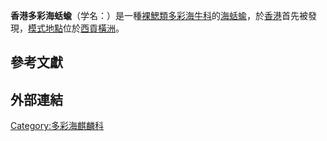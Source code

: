 {{Speciesbox
 | trend = down
 | taxon = Verconia hongkongiensis
 | authority = (Rudman, 1990){{r|WoRMS_866655}}
 | synonyms =
* ''Noumea hongkongensis''（拼寫錯誤）{{r|WoRMS_559968}}
* ''Noumea hongkongiensis'' {{small|Rudman, 1990}}
}}

'''香港多彩海蛞蝓'''（学名：''{{lang|la|Verconia hongkongiensis}}''）是一種[[裸鰓類|裸鰓類]][[多彩海牛科|多彩海牛科]]的[[海蛞蝓|海蛞蝓]]{{r|Gosliner 2008|Rudman 1990|page2=297}}，於[[香港|香港]]首先被發現，[[模式地點|模式地點]]位於[[西貢區|西貢]][[橫洲_(西貢)|橫洲]]{{r|WoRMS_559968|Rudman 1990|page2=297}}。

==參考文獻==
{{reflist|refs=
<ref name="Gosliner 2008">{{cite book
 |last1=Gosliner |first1=T.M.
 |last2=Behrens  |first2=D.W.
 |last3=Valdés,  |first3=Á.
 |year=2008
 |title=Indo-Pacific Nudibranchs and seaslugs. A field guide to the world's most diverse fauna.
 |publisher=Sea Challengers Natural History Books |location=Washington |pages=426 pp. |language=en }}</ref>
<ref name="Rudman 1990">{{cite journal
 |url=https://onlinelibrary.wiley.com/doi/abs/10.1111/j.1096-3642.1990.tb01864.x
 |last=Rudman |first=W.B. |year=1990
 |title=The Chromodorididae (Opisthobranchia: Mollusca) of the Indo-West Pacific: further species of Glossodoris, Thorunna and the Chromodoris aureomarginata colour group
 |journal=''[[Zoological_Journal_of_the_Linnean_Society|Zoological Journal of the Linnean Society]]''
 |volume=100 |issue=3 |pages=263-326
 |doi=10.1111/j.1096-3642.1990.tb01864.x
 |date=1990-11 |access-date=2012-02-25 |language=en }}</ref>
<ref name="WoRMS_559968">{{WoRMS |id=559968 |title=''Noumea hongkongensis'' [sic] |date=2015-12-31 |access-date=2018-04-03 |last=Bieler |first=Rüdiger }}</ref>
<ref name="WoRMS_866655">{{WoRMS |id=866655 |title=''Verconia hongkongiensis'' (Rudman, 1990) |date=2015-12-31 |access-date=2018-04-03 |last=Bieler |first=Rüdiger }}</ref>
}}

==外部連結==
{{Taxonbar}}
[[Category:多彩海麒麟科|Category:多彩海麒麟科]]
{{軟體動物小作品}}